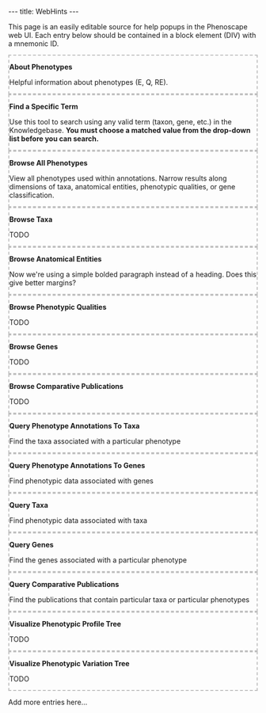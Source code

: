 ---
title: WebHints
---

<!--
@import "/wg/phenoscape/index.php?title=Jimallman:AjaxBlocks.css&action=raw&ctype=text/css";
-->

This page is an easily editable source for help popups in the Phenoscape web UI. Each entry below should be contained in a block element (DIV) with a mnemonic ID.

<div id="WhatArePhenotypes" style="border: 2px dashed silver;">
'''About Phenotypes'''

Helpful information about phenotypes (E, Q, RE).
</div>


<div id="FindSpecificTerm" style="border: 2px dashed silver;">
'''Find a Specific Term'''

Use this tool to search using any valid term (taxon, gene, etc.) in the Knowledgebase. '''You must choose a matched value from the drop-down list before you can search.'''
</div>


<div id="BrowseAllPhenotypes" style="border: 2px dashed silver;">
'''Browse All Phenotypes'''

View all phenotypes used within annotations. Narrow results along dimensions of taxa, anatomical entities, phenotypic qualities, or gene classification.
</div>


<div id="BrowseTaxa" style="border: 2px dashed silver;">
'''Browse Taxa'''

TODO
</div>


<div id="BrowseAnatomicalEntities" style="border: 2px dashed silver;">
'''Browse Anatomical Entities'''

Now we're using a simple bolded paragraph instead of a heading. Does this give better margins?
</div>


<div id="BrowsePhenotypicQualities" style="border: 2px dashed silver;">
'''Browse Phenotypic Qualities'''

TODO
</div>


<div id="BrowseGenes" style="border: 2px dashed silver;">
'''Browse Genes'''

TODO
</div>


<div id="BrowseComparativePublications" style="border: 2px dashed silver;">
'''Browse Comparative Publications'''

TODO
</div>


<div id="QueryPhenotpyeAnnotationsToTaxa" style="border: 2px dashed silver;">
'''Query Phenotype Annotations To Taxa'''

Find the taxa associated with a particular phenotype
</div>

<div id="QueryPhenotpyeAnnotationsToGenes" style="border: 2px dashed silver;">
'''Query Phenotype Annotations To Genes'''

Find phenotypic data associated with genes
</div>


<div id="QueryTaxa" style="border: 2px dashed silver;">
'''Query Taxa'''

Find phenotypic data associated with taxa
</div>


<div id="QueryGenes" style="border: 2px dashed silver;">
'''Query Genes'''

Find the genes associated with a particular phenotype
</div>


<div id="QueryCompatarivePublications" style="border: 2px dashed silver;">
'''Query Comparative Publications'''

Find the publications that contain particular taxa or particular phenotypes
</div>


<div id="VisualizePhenotypicProfileTree" style="border: 2px dashed silver;">
'''Visualize Phenotypic Profile Tree'''

TODO
</div>


<div id="VisualizePhenotypicVariationTree" style="border: 2px dashed silver;">
'''Visualize Phenotypic Variation Tree'''

TODO
</div>




Add more entries here...